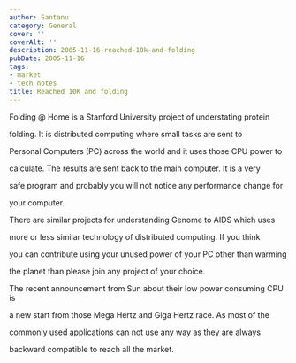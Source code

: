 ```yaml
---
author: Santanu
category: General
cover: ''
coverAlt: ''
description: 2005-11-16-reached-10k-and-folding
pubDate: 2005-11-16
tags:
- market
- tech notes
title: Reached 10K and folding
---
```


Folding @ Home is a Stanford University project of understating protein

folding. It is distributed computing where small tasks are sent to

Personal Computers (PC) across the world and it uses those CPU power to

calculate. The results are sent back to the main computer. It is a very

safe program and probably you will not notice any performance change for

your computer.



  



There are similar projects for understanding Genome to AIDS which uses

more or less similar technology of distributed computing. If you think

you can contribute using your unused power of your PC other than warming

the planet than please join any project of your choice.



  



The recent announcement from Sun about their low power consuming CPU is

a new start from those Mega Hertz and Giga Hertz race. As most of the

commonly used applications can not use any way as they are always

backward compatible to reach all the market.